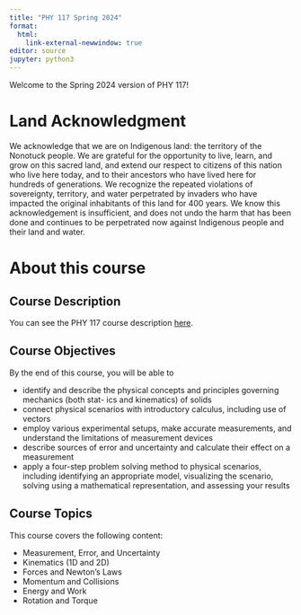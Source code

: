 ```yaml
---
title: "PHY 117 Spring 2024"
format: 
  html:
    link-external-newwindow: true
editor: source
jupyter: python3
---
```


Welcome to the Spring 2024 version of PHY 117!

# Land Acknowledgment

We acknowledge that we are on Indigenous land: the territory of the Nonotuck people. We are grateful for the opportunity to live, learn, and grow on this sacred land, and extend our respect to citizens of this nation who live here today, and to their ancestors who have lived here for hundreds of generations. We recognize the repeated violations of sovereignty, territory, and water perpetrated by invaders who have impacted the original inhabitants of this land for 400 years. We know this acknowledgement is insufficient, and does not undo the harm that has been done and continues to be perpetrated now against Indigenous people and their land and water.

# About this course

## Course Description

You can see the PHY 117 course description [here](https://phy117.github.io/).

## Course Objectives

By the end of this course, you will be able to

-   identify and describe the physical concepts and principles governing mechanics (both stat- ics and kinematics) of solids
-   connect physical scenarios with introductory calculus, including use of vectors
-   employ various experimental setups, make accurate measurements, and understand the limitations of measurement devices
-   describe sources of error and uncertainty and calculate their effect on a measurement
-   apply a four-step problem solving method to physical scenarios, including identifying an appropriate model, visualizing the scenario, solving using a mathematical representation, and assessing your results

## Course Topics

This course covers the following content:

-   Measurement, Error, and Uncertainty
-   Kinematics (1D and 2D)
-   Forces and Newton's Laws
-   Momentum and Collisions
-   Energy and Work
-   Rotation and Torque
